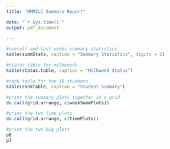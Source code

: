 ```yaml
---
title: "MMMILC Summary Report"

date: "`r Sys.time()`"
output: pdf_document

---
```


```r
#overall and last weeks summary statistics
kable(summStats, caption = "Summary Statistics", digits = 2)
```

```r
#status table for milkweeds
kable(status.table, caption = "Milkweed Status")
```

```r
#rank table for top 10 students
kable(rankTable, caption = "Student Summary")
```

```r
#print the summary plots together in a grid
do.call(grid.arrange, c(weekSummPlots))

```
```r
#print the two time plots
do.call(grid.arrange, c(timePlots))

```
```r
#print the two big plots
p6
p7
```


